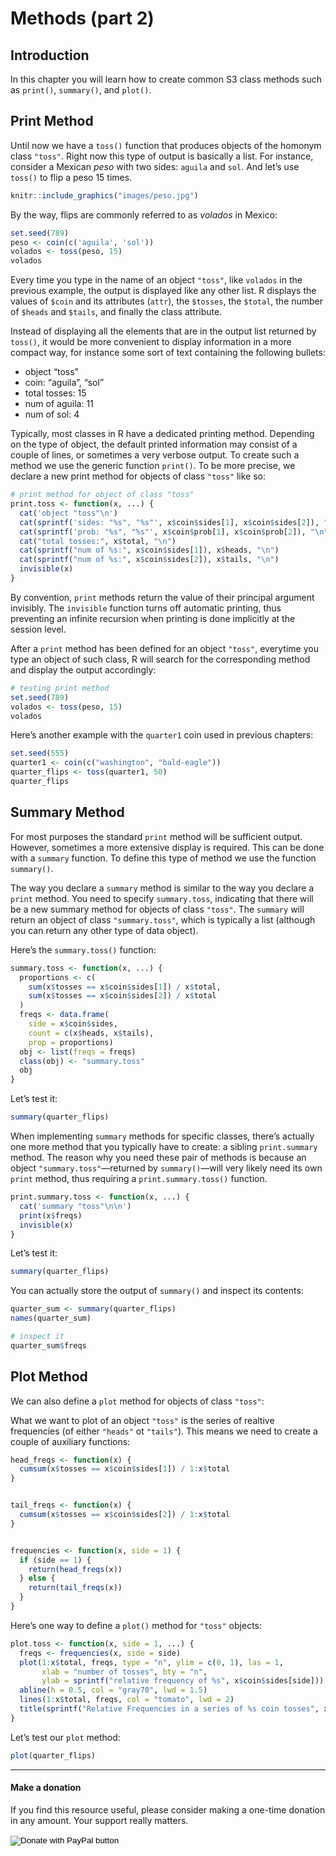 # Methods (part 2) {#methods2}

## Introduction

In this chapter you will learn how to create common S3 class methods such as `print()`, `summary()`, and `plot()`.


## Print Method

Until now we have a `toss()` function that produces objects of the homonym class `"toss"`. Right now this type of output is basically a list. For instance, consider a Mexican _peso_ with two sides: `aguila` and `sol`. And let's use `toss()` to flip a peso 15 times. 

```r
knitr::include_graphics("images/peso.jpg")
```

By the way, flips are commonly referred to as _volados_ in Mexico:

```r
set.seed(789)
peso <- coin(c('aguila', 'sol'))
volados <- toss(peso, 15)
volados
```

Every time you type in the name of an object `"toss"`, like `volados` in the previous example, the output is displayed like any other list. R displays the values of `$coin` and its attributes (`attr`), the `$tosses`, the `$total`, the number of `$heads` and `$tails`, and finally the class attribute. 

Instead of displaying all the elements that are in the output list returned by `toss()`, it would be more convenient to display information in a more compact way, for instance some sort of text containing the following bullets:

- object "toss"
- coin: "aguila", "sol" 
- total tosses: 15 
- num of aguila: 11 
- num of sol: 4

Typically, most classes in R have a dedicated printing method. Depending on the type of object, the default printed information may consist of a couple of lines, or sometimes a very verbose output. To create such
a method we use the generic function `print()`. To be more precise, we declare a new print method for objects of class `"toss"` like so:

```r
# print method for object of class "toss"
print.toss <- function(x, ...) {
  cat('object "toss"\n')
  cat(sprintf('sides: "%s", "%s"', x$coin$sides[1], x$coin$sides[2]), "\n")
  cat(sprintf('prob: "%s", "%s"', x$coin$prob[1], x$coin$prob[2]), "\n")
  cat("total tosses:", x$total, "\n")
  cat(sprintf("num of %s:", x$coin$sides[1]), x$heads, "\n")
  cat(sprintf("num of %s:", x$coin$sides[2]), x$tails, "\n")
  invisible(x)
}
```

By convention, `print` methods return the value of their principal argument invisibly. The `invisible` function turns off automatic printing, thus preventing an infinite recursion when printing is done implicitly at the session level.

After a `print` method has been defined for an object `"toss"`, everytime you type an object of such class, R will search for the corresponding method and display the output accordingly:

```r
# testing print method
set.seed(789)
volados <- toss(peso, 15)
volados
```

Here's another example with the `quarter1` coin used in previous chapters:

```r
set.seed(555)
quarter1 <- coin(c("washington", "bald-eagle")) 
quarter_flips <- toss(quarter1, 50)
quarter_flips
```


## Summary Method

For most purposes the standard `print` method will be sufficient output. However, sometimes a more extensive display is required. This can be done with a `summary` function. To define this type of method we use the function `summary()`.

The way you declare a `summary` method is similar to the way you declare a `print` method. You need to specify `summary.toss`, indicating that there will be a new summary method for objects of class `"toss"`. The `summary` will return an object of class `"summary.toss"`, which is typically a list (although you can return any other type of data object).

Here's the `summary.toss()` function:

```r
summary.toss <- function(x, ...) {
  proportions <- c(
    sum(x$tosses == x$coin$sides[1]) / x$total,
    sum(x$tosses == x$coin$sides[2]) / x$total
  )
  freqs <- data.frame(
    side = x$coin$sides,
    count = c(x$heads, x$tails),
    prop = proportions)
  obj <- list(freqs = freqs)
  class(obj) <- "summary.toss"
  obj
}
```

Let's test it:

```r
summary(quarter_flips)
```


When implementing `summary` methods for specific classes, there's actually one more method that you typically have to create: a sibling `print.summary` method. The reason why you need these pair of methods is because an object `"summary.toss"`---returned by `summary()`---will very likely need its own `print` method, thus requiring a `print.summary.toss()` function. 

```r
print.summary.toss <- function(x, ...) {
  cat('summary "toss"\n\n')
  print(x$freqs)
  invisible(x)
}
```

Let's test it:

```r
summary(quarter_flips)
```

You can actually store the output of `summary()` and inspect its contents:

```r
quarter_sum <- summary(quarter_flips)
names(quarter_sum)

# inspect it
quarter_sum$freqs
```



## Plot Method

We can also define a `plot` method for objects of class `"toss"`:

What we want to plot of an object `"toss"` is the series of realtive frequencies (of either `"heads"` ot `"tails"`). This means we need to create a couple of auxiliary functions:

```r
head_freqs <- function(x) {
  cumsum(x$tosses == x$coin$sides[1]) / 1:x$total
}


tail_freqs <- function(x) {
  cumsum(x$tosses == x$coin$sides[2]) / 1:x$total
}


frequencies <- function(x, side = 1) {
  if (side == 1) {
    return(head_freqs(x))
  } else {
    return(tail_freqs(x))
  }
}
```

Here's one way to define a `plot()` method for `"toss"` objects:

```r
plot.toss <- function(x, side = 1, ...) {
  freqs <- frequencies(x, side = side)
  plot(1:x$total, freqs, type = "n", ylim = c(0, 1), las = 1,
       xlab = "number of tosses", bty = "n",
       ylab = sprintf("relative frequency of %s", x$coin$sides[side]))
  abline(h = 0.5, col = "gray70", lwd = 1.5)
  lines(1:x$total, freqs, col = "tomato", lwd = 2)
  title(sprintf("Relative Frequencies in a series of %s coin tosses", x$total))
}
```

Let's test our `plot` method:

```r
plot(quarter_flips)
```


-----

#### Make a donation {-}

If you find this resource useful, please consider making a one-time donation in any amount. Your support really matters.

<form action="https://www.paypal.com/cgi-bin/webscr" method="post" target="_top">
<input type="hidden" name="cmd" value="_donations" />
<input type="hidden" name="business" value="ZF6U7K5MW25W2" />
<input type="hidden" name="currency_code" value="USD" />
<input type="image" src="https://www.paypalobjects.com/en_US/i/btn/btn_donateCC_LG.gif" border="0" name="submit" title="PayPal - The safer, easier way to pay online!" alt="Donate with PayPal button" />
<img alt="" border="0" src="https://www.paypal.com/en_US/i/scr/pixel.gif" width="1" height="1" />
</form>
